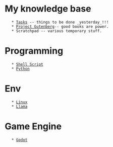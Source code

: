 = My knowledge base =
    * [[Tasks]] -- things to be done _yesterday_!!!
    * [[Project Gutenberg]]-- good books are power.
    * Scratchpad -- various temporary stuff.
=Programming=
    * [[Shell Script]]
    * [[Python]]
=Env=
    * [[Linux]]
    * [[Llama]]
=Game Engine=
    * [[Godot]]
